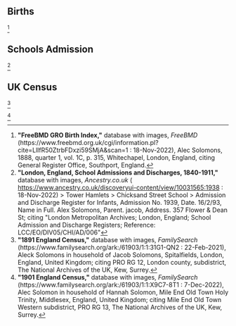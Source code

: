 == Births ==

<ref>
'''"FreeBMD GRO Birth Index,"''' database with images, ''FreeBMD'' (https://www.freebmd.org.uk/cgi/information.pl?cite=LllfR50ZtrbFDxzi59SMjA&scan=1 : 18-Nov-2022),
Alec Solomons, 1888, quarter 1, vol. 1C, p. 315, Whitechapel, London, England,
citing General Register Office, Southport, England.
</ref>

== Schools Admission ==

<ref>
'''"London, England, School Admissions and Discharges, 1840-1911,"''' database with images, ''Ancestry.co.uk'' ( https://www.ancestry.co.uk/discoveryui-content/view/10031565:1938 : 18-Nov-2022) > Tower Hamlets > Chicksand Street School > Admission and Discharge Register for Infants,
Admission No. 1939, Date. 16/2/93, Name in Full. Alex Solomons, Parent. jacob, Address. 357 Flower & Dean St;
citing "London Metropolitan Archives; London, England; School Admission and Discharge Registers; Reference: LCC/EO/DIV05/CHI/AD/006"
</ref>


== UK Census ==

<ref>
'''"1891 England Census,"''' database with images, ''FamilySearch'' (https://www.familysearch.org/ark:/61903/1:1:31G1-QN2 : 22-Feb-2021),
Aleck Solomons in household of Jacob Solomons, Spitalfields, London, England, United Kingdom; 
citing PRO RG 12, London county, subdistrict, The National Archives of the UK, Kew, Surrey.
</ref>

<ref>
'''"1901 England Census,"''' database with images, ''FamilySearch'' (https://www.familysearch.org/ark:/61903/1:1:X9C7-8T1 : 7-Dec-2022),
Alec Solomon in household of Hannah Solomon, Mile End Old Town Holy Trinity, Middlesex, England, United Kingdom; 
citing Mile End Old Town Western subdistrict, PRO RG 13, The National Archives of the UK, Kew, Surrey.
</ref>
